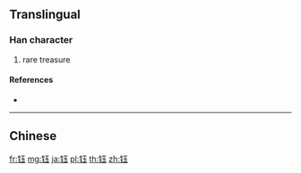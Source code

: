 {{character info/new}}
{{also|鈺}}
==Translingual==

===Han character===
{{Han char|rn=167|rad=钅|as=05|sn=10|four=|canj=CMGI,OPMGI,XCMGI}}

# rare treasure

====References====
* {{Han ref|kx=1328.061|hdz=64182.010|uh=94B0|ud=38064}}

----

==Chinese==
{{zh-see|鈺}}

[[fr:钰]]
[[mg:钰]]
[[ja:钰]]
[[pl:钰]]
[[th:钰]]
[[zh:钰]]